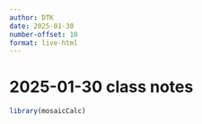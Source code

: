 ```yaml
---
author: DTK
date: 2025-01-30
number-offset: 10
format: live-html
---
```


# 2025-01-30 class notes

```r
library(mosaicCalc)
```



